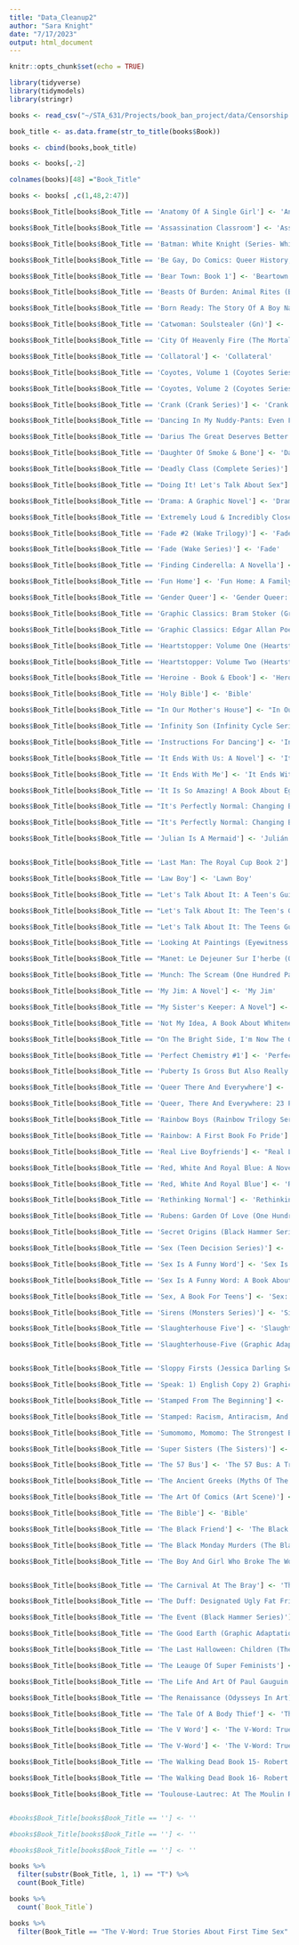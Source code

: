 ```yaml
---
title: "Data_Cleanup2"
author: "Sara Knight"
date: "7/17/2023"
output: html_document
---
```


```r
knitr::opts_chunk$set(echo = TRUE)
```

```r
library(tidyverse)
library(tidymodels)
library(stringr)

```


```r

books <- read_csv("~/STA_631/Projects/book_ban_project/data/Censorship Attacks  - Books Challenge 22-23.csv")

```

```r

book_title <- as.data.frame(str_to_title(books$Book))
```


```r
books <- cbind(books,book_title)
``` 

```r
books <- books[,-2]
```

```r
colnames(books)[48] ="Book_Title"
```

```r

books <- books[ ,c(1,48,2:47)]

```



```r

books$Book_Title[books$Book_Title == 'Anatomy Of A Single Girl'] <- 'Anatomy Of A Single Girl: A Novel'

books$Book_Title[books$Book_Title == 'Assassination Classroom'] <- 'Assasination Classroom'

books$Book_Title[books$Book_Title == 'Batman: White Knight (Series- Which One?)'] <- 'Batman: White Knight'

books$Book_Title[books$Book_Title == 'Be Gay, Do Comics: Queer History, Memoir, And Satire From The Nib'] <- 'Be Gay, Do Comics: Queer History, Memoir, And Satire'

books$Book_Title[books$Book_Title == 'Bear Town: Book 1'] <- 'Beartown'

books$Book_Title[books$Book_Title == 'Beasts Of Burden: Animal Rites (Beasts Of Burden)'] <- 'Beasts Of Burden: Animal Rites'

books$Book_Title[books$Book_Title == 'Born Ready: The Story Of A Boy Named Penelope'] <- 'Born Ready: The True Story Of A Boy Named Penelope'

books$Book_Title[books$Book_Title == 'Catwoman: Soulstealer (Gn)'] <- 'Catwoman: Soulstealer'

books$Book_Title[books$Book_Title == 'City Of Heavenly Fire (The Mortal Instruments Series)'] <- 'City Of Heavenly Fire'

books$Book_Title[books$Book_Title == 'Collatoral'] <- 'Collateral'

books$Book_Title[books$Book_Title == 'Coyotes, Volume 1 (Coyotes Series)'] <- 'Coyotes, Volume 1'

books$Book_Title[books$Book_Title == 'Coyotes, Volume 2 (Coyotes Series)'] <- 'Coyotes, Volume 2'

books$Book_Title[books$Book_Title == 'Crank (Crank Series)'] <- 'Crank'

books$Book_Title[books$Book_Title == 'Dancing In My Nuddy-Pants: Even Further Confessions By Georgia Nicolson'] <- 'Dancing In My Nuddy-Pants: Even Further Confessions Of Georgia Nicolson'

books$Book_Title[books$Book_Title == 'Darius The Great Deserves Better (Darius The Great Series)'] <- 'Darius The Great Deserves Better'

books$Book_Title[books$Book_Title == 'Daughter Of Smoke & Bone'] <- 'Daughter Of Smoke And Bone'

books$Book_Title[books$Book_Title == 'Deadly Class (Complete Series)'] <- 'Deadly Class'

books$Book_Title[books$Book_Title == "Doing It! Let's Talk About Sex"] <- "Doing It!: Let's Talk About Sex"

books$Book_Title[books$Book_Title == 'Drama: A Graphic Novel'] <- 'Drama'

books$Book_Title[books$Book_Title == 'Extremely Loud & Incredibly Close'] <- 'Extremely Loud And Incredibly Close'

books$Book_Title[books$Book_Title == 'Fade #2 (Wake Trilogy)'] <- 'Fade'

books$Book_Title[books$Book_Title == 'Fade (Wake Series)'] <- 'Fade'

books$Book_Title[books$Book_Title == 'Finding Cinderella: A Novella'] <- 'Finding Cinderella'

books$Book_Title[books$Book_Title == 'Fun Home'] <- 'Fun Home: A Family Tragicomic'

books$Book_Title[books$Book_Title == 'Gender Queer'] <- 'Gender Queer: A Memoir'

books$Book_Title[books$Book_Title == 'Graphic Classics: Bram Stoker (Graphic Classics Series)'] <- 'Graphic Classics: Bram Stoker'

books$Book_Title[books$Book_Title == 'Graphic Classics: Edgar Allan Poe (Graphic Classics Series)'] <- 'Graphic Classics: Edgar Allan Poe'

books$Book_Title[books$Book_Title == 'Heartstopper: Volume One (Heartstopper Series)'] <- 'Heartstopper Vol 1'

books$Book_Title[books$Book_Title == 'Heartstopper: Volume Two (Heartstopper Series)'] <- 'Heartstopper Vol 2'

books$Book_Title[books$Book_Title == 'Heroine - Book & Ebook'] <- 'Heroine'

books$Book_Title[books$Book_Title == 'Holy Bible'] <- 'Bible'

books$Book_Title[books$Book_Title == "In Our Mother's House"] <- "In Our Mothers' House"

books$Book_Title[books$Book_Title == 'Infinity Son (Infinity Cycle Series)'] <- 'Infinity Son'

books$Book_Title[books$Book_Title == 'Instructions For Dancing'] <- 'Instructions For Dancing: A Novel'

books$Book_Title[books$Book_Title == 'It Ends With Us: A Novel'] <- 'It Ends With Us'

books$Book_Title[books$Book_Title == 'It Ends With Me'] <- 'It Ends With Us'

books$Book_Title[books$Book_Title == 'It Is So Amazing! A Book About Eggs, Sperm, Birth, Babies And Families"'] <- "It's So Amazing! A Book About Eggs, Sperm, Birth, Babies And Families"

books$Book_Title[books$Book_Title == "It's Perfectly Normal: Changing Bodies, Growing Up, Sex And Sexual Health"] <- "It's Perfectly Normal: Changing Bodies, Growing Up, Sex, And Sexual Health"

books$Book_Title[books$Book_Title == "It's Perfectly Normal: Changing Bodies, Growing Up Sex And Sexual Health"] <- "It's Perfectly Normal: Changing Bodies, Growing Up, Sex, And Sexual Health"

books$Book_Title[books$Book_Title == 'Julian Is A Mermaid'] <- 'Julián Is A Mermaid'


books$Book_Title[books$Book_Title == 'Last Man: The Royal Cup Book 2'] <- 'Last Man: The Royal Cup'

books$Book_Title[books$Book_Title == 'Law Boy'] <- 'Lawn Boy'

books$Book_Title[books$Book_Title == "Let's Talk About It: A Teen's Guide To Sex"] <- "Let's Talk About It: The Teen's Guide To Sex And Relationships And Being A Human"

books$Book_Title[books$Book_Title == "Let's Talk About It: The Teen's Guide To Sex, Relationships, And Being A Human (A Graphic Novel)"] <- "Let's Talk About It: The Teen's Guide To Sex And Relationships And Being A Human"

books$Book_Title[books$Book_Title == "Let's Talk About It: The Teens Guide To Sex, Relationships, And Being A Human"] <- "Let's Talk About It: The Teen's Guide To Sex And Relationships And Being A Human"

books$Book_Title[books$Book_Title == 'Looking At Paintings (Eyewitness Art Series)'] <- 'Looking At Paintings'

books$Book_Title[books$Book_Title == "Manet: Le Dejeuner Sur I'herbe (One Hundred Paintings Series)"] <- "Manet: Le Dejeuner Sur I'herbe"

books$Book_Title[books$Book_Title == 'Munch: The Scream (One Hundred Paintings Series)'] <- 'Munch: The Scream'

books$Book_Title[books$Book_Title == 'My Jim: A Novel'] <- 'My Jim'

books$Book_Title[books$Book_Title == "My Sister's Keeper: A Novel"] <- "My Sister's Keeper"

books$Book_Title[books$Book_Title == 'Not My Idea, A Book About Whiteness'] <- 'Not My Idea: A Book About Whiteness'

books$Book_Title[books$Book_Title == "On The Bright Side, I'm Now The Girlfriend Of A Sex God (Confessions Of Georgia Nicolson #2)"] <- "On The Bright Side, I'm Now The Girlfriend Of A Sex God"

books$Book_Title[books$Book_Title == 'Perfect Chemistry #1'] <- 'Perfect Chemistry'

books$Book_Title[books$Book_Title == 'Puberty Is Gross But Also Really Awesome'] <- 'Puberty Is Gross, But Also Really Awesome'

books$Book_Title[books$Book_Title == 'Queer There And Everywhere'] <- 'Queer, There, And Everywhere: 23 People Who Changed The World'

books$Book_Title[books$Book_Title == 'Queer, There And Everywhere: 23 People Who Changed The World'] <- 'Queer, There, And Everywhere: 23 People Who Changed The World'

books$Book_Title[books$Book_Title == 'Rainbow Boys (Rainbow Trilogy Series)'] <- 'Rainbow Boys'

books$Book_Title[books$Book_Title == 'Rainbow: A First Book Fo Pride'] <- 'Rainbow: A First Book Of Pride'

books$Book_Title[books$Book_Title == 'Real Live Boyfriends'] <- "Real Live Boyfriends: Yes. Boyfriends, Plural. If My Life Weren't Complicated, I Wouldn't Be Ruby Oliver"

books$Book_Title[books$Book_Title == 'Red, White And Royal Blue: A Novel'] <- 'Red, White, And Royal Blue'

books$Book_Title[books$Book_Title == 'Red, White And Royal Blue'] <- 'Red, White, And Royal Blue'

books$Book_Title[books$Book_Title == 'Rethinking Normal'] <- 'Rethinking Normal: A Memoir In Transition'

books$Book_Title[books$Book_Title == 'Rubens: Garden Of Love (One Hundred Paintings Series)'] <- 'Rubens: Garden Of Love'

books$Book_Title[books$Book_Title == 'Secret Origins (Black Hammer Series)'] <- 'Secret Origins'

books$Book_Title[books$Book_Title == 'Sex (Teen Decision Series)'] <- 'Sex'

books$Book_Title[books$Book_Title == 'Sex Is A Funny Word'] <- 'Sex Is A Funny Word: A Book About Bodies, Feelings, And You'

books$Book_Title[books$Book_Title == 'Sex Is A Funny Word: A Book About Bodies, Feelings And You'] <- 'Sex Is A Funny Word: A Book About Bodies, Feelings, And You'

books$Book_Title[books$Book_Title == 'Sex, A Book For Teens'] <- 'Sex: A Book For Teens'

books$Book_Title[books$Book_Title == 'Sirens (Monsters Series)'] <- 'Sirens'

books$Book_Title[books$Book_Title == 'Slaughterhouse Five'] <- 'Slaughterhouse-Five'

books$Book_Title[books$Book_Title == 'Slaughterhouse-Five (Graphic Adaption'] <- 'Slaughterhouse-Five: The Graphic Novel'


books$Book_Title[books$Book_Title == 'Sloppy Firsts (Jessica Darling Series)'] <- 'Sloppy Firsts'

books$Book_Title[books$Book_Title == 'Speak: 1) English Copy 2) Graphic Novel 3) Chinese\n Copy Speak - Video'] <- 'Speak'

books$Book_Title[books$Book_Title == 'Stamped From The Beginning'] <- 'Stamped From The Beginning: The Definitive History Of Racist Ideas In America'

books$Book_Title[books$Book_Title == 'Stamped: Racism, Antiracism, And You'] <- 'Stamped: Racism, Anti-Racism, And You'

books$Book_Title[books$Book_Title == 'Sumomomo, Momomo: The Strongest Bride On Earth, Vol. 1 (Sumomomo, Momomo: The Strongest Bride On Earth Series)'] <- 'Sumomomo, Momomo: The Strongest Bride On Earth, Vol. 1'

books$Book_Title[books$Book_Title == 'Super Sisters (The Sisters)'] <- 'Super Sisters'

books$Book_Title[books$Book_Title == 'The 57 Bus'] <- 'The 57 Bus: A True Story Of Two Teenagers And The Crime That Changed Their Lives'

books$Book_Title[books$Book_Title == 'The Ancient Greeks (Myths Of The World)'] <- 'The Ancient Greeks'

books$Book_Title[books$Book_Title == 'The Art Of Comics (Art Scene)'] <- 'The Art Of Comics'

books$Book_Title[books$Book_Title == 'The Bible'] <- 'Bible'

books$Book_Title[books$Book_Title == 'The Black Friend'] <- 'The Black Friend: On Being A Better White Person'

books$Book_Title[books$Book_Title == 'The Black Monday Murders (The Black Monday Murders Series)'] <- 'The Black Monday Murders'

books$Book_Title[books$Book_Title == 'The Boy And Girl Who Broke The World: A Novel'] <- 'The Boy And Girl Who Broke The World'


books$Book_Title[books$Book_Title == 'The Carnival At The Bray'] <- 'The Carnival At Bray'

books$Book_Title[books$Book_Title == 'The Duff: Designated Ugly Fat Friend (Hamilton High Series)'] <- 'The Duff: (Designated Ugly Fat Friend)'

books$Book_Title[books$Book_Title == 'The Event (Black Hammer Series)'] <- 'The Event'

books$Book_Title[books$Book_Title == 'The Good Earth (Graphic Adaptation)'] <- 'The Good Earth'

books$Book_Title[books$Book_Title == 'The Last Halloween: Children (The Last Halloween, 1)'] <- 'The Last Halloween: Children'

books$Book_Title[books$Book_Title == 'The Leauge Of Super Feminists'] <- 'The League Of Super Feminists'

books$Book_Title[books$Book_Title == 'The Life And Art Of Paul Gauguin (The Lives Of Great Artists)'] <- 'The Life And Art Of Paul Gauguin'

books$Book_Title[books$Book_Title == 'The Renaissance (Odysseys In Art)'] <- 'The Renaissance'

books$Book_Title[books$Book_Title == 'The Tale Of A Body Thief'] <- 'The Tale Of The Body Thief'

books$Book_Title[books$Book_Title == 'The V Word'] <- 'The V-Word: True Stories About First Time Sex'

books$Book_Title[books$Book_Title == 'The V-Word'] <- 'The V-Word: True Stories About First Time Sex'

books$Book_Title[books$Book_Title == 'The Walking Dead Book 15- Robert Kirkman'] <- 'The Walking Dead Vol 15'

books$Book_Title[books$Book_Title == 'The Walking Dead Book 16- Robert Kirkman'] <- 'The Walking Dead Vol 16'

books$Book_Title[books$Book_Title == 'Toulouse-Lautrec: At The Moulin Rouge (One Hundred Paintings Series)'] <- 'Toulouse-Lautrec: At The Moulin Rouge'



```


```r

#books$Book_Title[books$Book_Title == ''] <- ''

#books$Book_Title[books$Book_Title == ''] <- ''

#books$Book_Title[books$Book_Title == ''] <- ''

```

```r
books %>% 
  filter(substr(Book_Title, 1, 1) == "T") %>% 
  count(Book_Title)

```

```r
books %>% 
  count(`Book_Title`)
```

```r
books %>% 
  filter(Book_Title == "The V-Word: True Stories About First Time Sex" |  Book_Title == "The V-Word" |  Book_Title == "The V Word" |  Book_Title == "")

```


